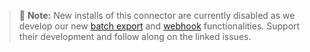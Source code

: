 > 🚧 **Note:** New installs of this connector are currently disabled as we develop our new [batch export](https://github.com/PostHog/posthog/issues/15997) and [webhook](https://github.com/PostHog/posthog/issues/16976) functionalities. Support their development and follow along on the linked issues. 